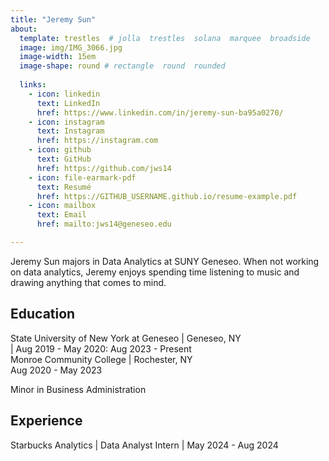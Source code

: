 ```yaml
---
title: "Jeremy Sun"
about:
  template: trestles  # jolla  trestles  solana  marquee  broadside
  image: img/IMG_3066.jpg
  image-width: 15em
  image-shape: round # rectangle  round  rounded
  
  links:
    - icon: linkedin
      text: LinkedIn
      href: https://www.linkedin.com/in/jeremy-sun-ba95a0270/
    - icon: instagram
      text: Instagram
      href: https://instagram.com
    - icon: github
      text: GitHub
      href: https://github.com/jws14
    - icon: file-earmark-pdf
      text: Resumé
      href: https://GITHUB_USERNAME.github.io/resume-example.pdf
    - icon: mailbox
      text: Email
      href: mailto:jws14@geneseo.edu

---
```



Jeremy Sun majors in Data Analytics at SUNY Geneseo. When not working on data analytics, Jeremy enjoys spending time listening to music and drawing anything that comes to mind.

## Education

State University of New York at Geneseo | Geneseo, NY <br>
| Aug 2019 - May 2020: Aug 2023 - Present <br>
Monroe Community College | Rochester, NY <br>
Aug 2020 - May 2023

Minor in Business Administration 

## Experience

Starbucks Analytics | Data Analyst Intern | May 2024 - Aug 2024


